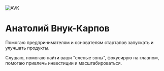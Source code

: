 <img src='./src/AVK.png' alt="AVK" />

# Анатолий Внук-Карпов

Помогаю предпринимателям и основателям стартапов запускать и улучшать продукты.

Слушаю, помогаю найти ваши "слепые зоны", фокусирую на главном, помогаю привлечь инвестиции и масштабироваться.

